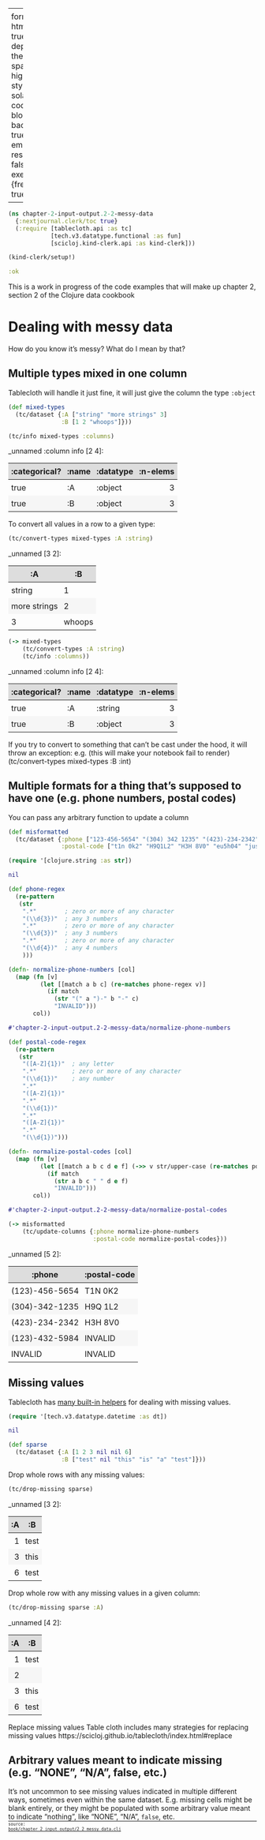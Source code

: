 
---
format:
  html: {toc: true, toc-depth: 4, theme: spacelab}
highlight-style: solarized
code-block-background: true
embed-resources: false
execute: {freeze: true}

---
<style>
table {
  border-style: thin;
}
th, td {
  padding: 6px;
}
td {
  text-align: left;
}
th {
  text-align: center;
  background-color: #ddd;
}
tr:nth-child(even) {
  background-color: #f6f6f6;
}
</style><style>
.printedClojure .sourceCode {
  background-color: transparent;
  border-style: none;
}
</style>
<div class="originalCode">
```clojure
(ns chapter-2-input-output.2-2-messy-data
  {:nextjournal.clerk/toc true}
  (:require [tablecloth.api :as tc]
            [tech.v3.datatype.functional :as fun]
            [scicloj.kind-clerk.api :as kind-clerk]))
```
</div>



<div class="originalCode">
```clojure
(kind-clerk/setup!)
```
</div>



<div class="printedClojure">
```clojure
:ok

```
</div>

This is a work in progress of the code examples that will make up chapter 2, section 2
of the Clojure data cookbook

# Dealing with messy data
How do you know it's messy? What do I mean by that?

## Multiple types mixed in one column
Tablecloth will handle it just fine, it will just give the column the type `:object`

<div class="originalCode">
```clojure
(def mixed-types
  (tc/dataset {:A ["string" "more strings" 3]
               :B [1 2 "whoops"]}))
```
</div>



<div class="originalCode">
```clojure
(tc/info mixed-types :columns)
```
</div>


_unnamed :column info [2 4]:

| :categorical? | :name | :datatype | :n-elems |
|---------------|-------|-----------|---------:|
|          true |    :A |   :object |        3 |
|          true |    :B |   :object |        3 |



To convert all values in a row to a given type:

<div class="originalCode">
```clojure
(tc/convert-types mixed-types :A :string)
```
</div>


_unnamed [3 2]:

|           :A |     :B |
|--------------|--------|
|       string |      1 |
| more strings |      2 |
|            3 | whoops |




<div class="originalCode">
```clojure
(-> mixed-types
    (tc/convert-types :A :string)
    (tc/info :columns))
```
</div>


_unnamed :column info [2 4]:

| :categorical? | :name | :datatype | :n-elems |
|---------------|-------|-----------|---------:|
|          true |    :A |   :string |        3 |
|          true |    :B |   :object |        3 |



If you try to convert to something that can't be cast under the hood, it will throw an exception:
e.g. (this will make your notebook fail to render)
(tc/convert-types mixed-types :B :int)

## Multiple formats for a thing that's supposed to have one (e.g. phone numbers, postal codes)
You can pass any arbitrary function to update a column

<div class="originalCode">
```clojure
(def misformatted
  (tc/dataset {:phone ["123-456-5654" "(304) 342 1235" "(423)-234-2342" "1234325984" "nope"]
               :postal-code ["t1n 0k2" "H9Q1L2" "H3H 8V0" "eu5h04" "just wrong"]}))
```
</div>



<div class="originalCode">
```clojure
(require '[clojure.string :as str])
```
</div>



<div class="printedClojure">
```clojure
nil

```
</div>


<div class="originalCode">
```clojure
(def phone-regex
  (re-pattern
   (str
    ".*"        ; zero or more of any character
    "(\\d{3})"  ; any 3 numbers
    ".*"        ; zero or more of any character
    "(\\d{3})"  ; any 3 numbers
    ".*"        ; zero or more of any character
    "(\\d{4})"  ; any 4 numbers
    )))
```
</div>



<div class="originalCode">
```clojure
(defn- normalize-phone-numbers [col]
  (map (fn [v]
         (let [[match a b c] (re-matches phone-regex v)]
           (if match
             (str "(" a ")-" b "-" c)
             "INVALID")))
       col))
```
</div>



<div class="printedClojure">
```clojure
#'chapter-2-input-output.2-2-messy-data/normalize-phone-numbers

```
</div>


<div class="originalCode">
```clojure
(def postal-code-regex
  (re-pattern
   (str
    "([A-Z]{1})"  ; any letter
    ".*"          ; zero or more of any character
    "(\\d{1})"    ; any number
    ".*"
    "([A-Z]{1})"
    ".*"
    "(\\d{1})"
    ".*"
    "([A-Z]{1})"
    ".*"
    "(\\d{1})")))
```
</div>



<div class="originalCode">
```clojure
(defn- normalize-postal-codes [col]
  (map (fn [v]
         (let [[match a b c d e f] (->> v str/upper-case (re-matches postal-code-regex))]
           (if match
             (str a b c " " d e f)
             "INVALID")))
       col))
```
</div>



<div class="printedClojure">
```clojure
#'chapter-2-input-output.2-2-messy-data/normalize-postal-codes

```
</div>


<div class="originalCode">
```clojure
(-> misformatted
    (tc/update-columns {:phone normalize-phone-numbers
                        :postal-code normalize-postal-codes}))
```
</div>


_unnamed [5 2]:

|         :phone | :postal-code |
|----------------|--------------|
| (123)-456-5654 |      T1N 0K2 |
| (304)-342-1235 |      H9Q 1L2 |
| (423)-234-2342 |      H3H 8V0 |
| (123)-432-5984 |      INVALID |
|        INVALID |      INVALID |




## Missing values
Tablecloth has [many built-in helpers](https://scicloj.github.io/tablecloth/index.html#Missing)
for dealing with missing values.

<div class="originalCode">
```clojure
(require '[tech.v3.datatype.datetime :as dt])
```
</div>



<div class="printedClojure">
```clojure
nil

```
</div>


<div class="originalCode">
```clojure
(def sparse
  (tc/dataset {:A [1 2 3 nil nil 6]
               :B ["test" nil "this" "is" "a" "test"]}))
```
</div>


Drop whole rows with any missing values:

<div class="originalCode">
```clojure
(tc/drop-missing sparse)
```
</div>


_unnamed [3 2]:

| :A |   :B |
|---:|------|
|  1 | test |
|  3 | this |
|  6 | test |



Drop whole row with any missing values in a given column:

<div class="originalCode">
```clojure
(tc/drop-missing sparse :A)
```
</div>


_unnamed [4 2]:

| :A |   :B |
|---:|------|
|  1 | test |
|  2 |      |
|  3 | this |
|  6 | test |



Replace missing values
Table cloth includes many strategies for replacing missing values https://scicloj.github.io/tablecloth/index.html#replace

## Arbitrary values meant to indicate missing (e.g. "NONE", "N/A", false, etc.)
It's not uncommon to see missing values indicated in multiple different ways, sometimes
even within the same dataset. E.g. missing cells might be blank entirely, or they might
be populated with some arbitrary value meant to indicate "nothing", like "NONE", "N/A",
`false`, etc.
<div style="background-color:grey;height:2px;width:100%;"></div>
<div><code><small><small>source: <a href="https://github.com/scicloj/kindly-noted/blob/main/book/chapter_2_input_output/2_2_messy_data.clj">book/chapter_2_input_output/2_2_messy_data.clj</a></small></small></code></div>